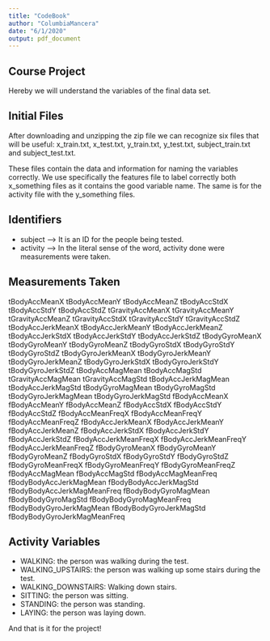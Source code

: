 ```yaml
---
title: "CodeBook"
author: "ColumbiaMancera"
date: "6/1/2020"
output: pdf_document
---
```


## Course Project
Hereby we will understand the variables of the final data set. 

## Initial Files
After downloading and unzipping the zip file we can recognize six files that will be useful: 
x_train.txt, x_test.txt, y_train.txt, y_test.txt, subject_train.txt and subject_test.txt. 

These files contain the data and information for naming the variables correctly. 
We use specifically the features file to label correctly both x_something files 
as it contains the good variable name. The same is for the activity file with the 
y_something files. 

## Identifiers
* subject --> It is an ID for the people being tested. 
* activity --> In the literal sense of the word, activity done were measurements were taken. 

## Measurements Taken 
tBodyAccMeanX
tBodyAccMeanY
tBodyAccMeanZ
tBodyAccStdX
tBodyAccStdY
tBodyAccStdZ
tGravityAccMeanX
tGravityAccMeanY
tGravityAccMeanZ
tGravityAccStdX
tGravityAccStdY
tGravityAccStdZ
tBodyAccJerkMeanX
tBodyAccJerkMeanY
tBodyAccJerkMeanZ
tBodyAccJerkStdX
tBodyAccJerkStdY
tBodyAccJerkStdZ
tBodyGyroMeanX
tBodyGyroMeanY
tBodyGyroMeanZ
tBodyGyroStdX
tBodyGyroStdY
tBodyGyroStdZ
tBodyGyroJerkMeanX
tBodyGyroJerkMeanY
tBodyGyroJerkMeanZ
tBodyGyroJerkStdX
tBodyGyroJerkStdY
tBodyGyroJerkStdZ
tBodyAccMagMean
tBodyAccMagStd
tGravityAccMagMean
tGravityAccMagStd
tBodyAccJerkMagMean
tBodyAccJerkMagStd
tBodyGyroMagMean
tBodyGyroMagStd
tBodyGyroJerkMagMean
tBodyGyroJerkMagStd
fBodyAccMeanX
fBodyAccMeanY
fBodyAccMeanZ
fBodyAccStdX
fBodyAccStdY
fBodyAccStdZ
fBodyAccMeanFreqX
fBodyAccMeanFreqY
fBodyAccMeanFreqZ
fBodyAccJerkMeanX
fBodyAccJerkMeanY
fBodyAccJerkMeanZ
fBodyAccJerkStdX
fBodyAccJerkStdY
fBodyAccJerkStdZ
fBodyAccJerkMeanFreqX
fBodyAccJerkMeanFreqY
fBodyAccJerkMeanFreqZ
fBodyGyroMeanX
fBodyGyroMeanY
fBodyGyroMeanZ
fBodyGyroStdX
fBodyGyroStdY
fBodyGyroStdZ
fBodyGyroMeanFreqX
fBodyGyroMeanFreqY
fBodyGyroMeanFreqZ
fBodyAccMagMean
fBodyAccMagStd
fBodyAccMagMeanFreq
fBodyBodyAccJerkMagMean
fBodyBodyAccJerkMagStd
fBodyBodyAccJerkMagMeanFreq
fBodyBodyGyroMagMean
fBodyBodyGyroMagStd
fBodyBodyGyroMagMeanFreq
fBodyBodyGyroJerkMagMean
fBodyBodyGyroJerkMagStd
fBodyBodyGyroJerkMagMeanFreq

## Activity Variables
- WALKING: the person was walking during the test. 
- WALKING_UPSTAIRS: the person was walking up some stairs during the test. 
- WALKING_DOWNSTAIRS: Walking down stairs. 
- SITTING: the person was sitting. 
- STANDING: the person was standing.
- LAYING: the person was laying down.

And that is it for the project!